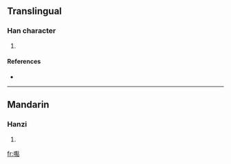 ==Translingual==

===Han character===
{{Han char|rn=30|rad=口|as=17|sn=20|four=|canj=口田火口 (RWFR)}}

# {{defn|Han|sort=口17}}

====References====
* {{Han ref|kx=0214.151|hdz=10704.021|uh=56B8|ud=22200}}

----

==Mandarin==

===Hanzi===
{{cmn-hanzi|pin=[[diǎn]] ([[dian3]]), [[jiào]] ([[jiao4]]), [[jué]] ([[jue2]])|wg=tien<sup>3</sup>, chiao<sup>4</sup>, chüeh<sup>2</sup>}}

# {{defn|Mandarin}}

[[fr:嚸]]
